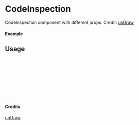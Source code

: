 
<Meta of={CodeInspection} title="unDraw/CodeInspection" />

# CodeInspection

CodeInspection component with different props.
Credit: [unDraw](https://undraw.co/illustrations)

#### Example

<Canvas of={CodeInspection.Primary} />

## Usage

```ts
import { CodeInspection } from "yadl-ui";

const Example = () => {
  return (
      <CodeInspection />
  );
};

export default Example;
```

#### Credits
[unDraw](https://undraw.co/illustrations)
